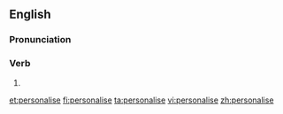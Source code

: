 ==English==

===Pronunciation===

===Verb===
{{en-verb|personalis}}

# {{alternative spelling of|personalize|lang=en}}

[[et:personalise]]
[[fi:personalise]]
[[ta:personalise]]
[[vi:personalise]]
[[zh:personalise]]